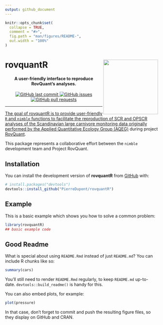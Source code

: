 ```yaml
---
output: github_document
---
```


<!-- README.md is generated from README.Rmd. Please edit that file -->

```r
knitr::opts_chunk$set(
  collapse = TRUE,
  comment = "#>",
  fig.path = "man/figures/README-",
  out.width = "100%"
)
```

# rovquantR <a href="https://www.nmbu.no/en/research/projects/rovquant"><img src="man/figures/RovQuant.png" align="right" height="180" /></a>

<h4 align="center">A user-friendly interface to reproduce RovQuant's analyses.</h4>


<!-- badges: start -->
<p align="center">
    <a href="https://github.com/PierreDupont/rovquantR/commits/master">
    <img src="https://img.shields.io/github/last-commit/PierreDupont/rovquantR.svg?style=flat-square&logo=github&logoColor=white"
         alt="GitHub last commit">
    <a href="https://github.com/PierreDupont/rovquantR/issues">
    <img src="https://img.shields.io/github/issues-raw/PierreDupont/rovquantR.svg?style=flat-square&logo=github&logoColor=white"
         alt="GitHub issues">
    <a href="https://github.com/PierreDupont/rovquantR/pulls">
    <img src="https://img.shields.io/github/issues-pr-raw/PierreDupont/rovquantR.svg?style=flat-square&logo=github&logoColor=white"
         alt="GitHub pull requests">
</p>
<!-- badges: end -->


<!-- <p align="center"> -->
<!--   <a href="#installation">Installation</a> • -->
<!--   <a href="#example">Example</a> • -->
<!--   <a href="#goodrm">Good Readme</a>  -->
<!-- </p> -->

---

The goal of rovquantR is to provide user-friendly `R` and `nimble` functions to facilitate the reproduction of SCR and OPSCR analyses of the Scandinavian large carnivore monitoring data originally performed by the [Applied Quantitative Ecology Group (AQEG)](https://www.nmbu.no/en/research/groups/applied-quantitative-ecology-group-aqeg) during project [RovQuant](https://www.nmbu.no/forside/en/projects/rovquant).

This package represents a collaborative effort between the `nimble` development team and Project RovQuant.



## Installation

You can install the development version of **rovquantR** from [GitHub](https://github.com/) with:

```r
# install.packages("devtools")
devtools::install_github("PierreDupont/rovquantR")
```


## Example

This is a basic example which shows you how to solve a common problem:

```r
library(rovquantR)
## basic example code
```


## Good Readme

What is special about using `README.Rmd` instead of just `README.md`? You can include R chunks like so:

```r
summary(cars)
```

You'll still need to render `README.Rmd` regularly, to keep `README.md` up-to-date. `devtools::build_readme()` is handy for this.

You can also embed plots, for example:

```r
plot(pressure)
```

In that case, don't forget to commit and push the resulting figure files, so they display on GitHub and CRAN.
